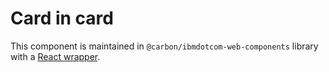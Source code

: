 # Card in card

This component is maintained in `@carbon/ibmdotcom-web-components` library with
a
[React wrapper](https://ibmdotcom-web-components-react.mybluemix.net/?path=/story/card-in-card).
